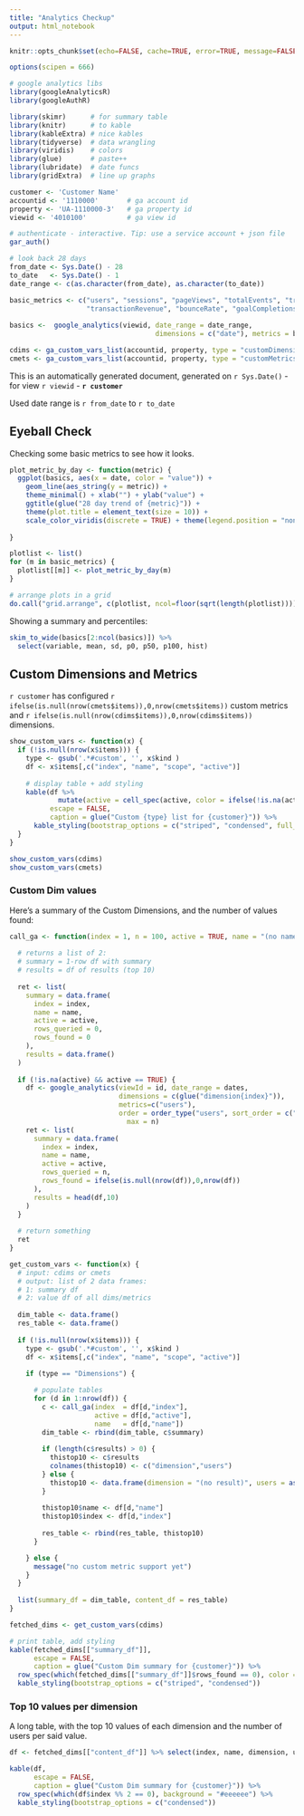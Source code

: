 ```yaml
---
title: "Analytics Checkup"
output: html_notebook
---
```



```r
knitr::opts_chunk$set(echo=FALSE, cache=TRUE, error=TRUE, message=FALSE, warning = FALSE, fig.width=10)

options(scipen = 666)

# google analytics libs
library(googleAnalyticsR)
library(googleAuthR)

library(skimr)      # for summary table
library(knitr)      # to kable
library(kableExtra) # nice kables
library(tidyverse)  # data wrangling
library(viridis)    # colors
library(glue)       # paste++
library(lubridate)  # date funcs
library(gridExtra)  # line up graphs

customer <- 'Customer Name'
accountid <- '1110000'       # ga account id
property <- 'UA-1110000-3'   # ga property id
viewid <- '4010100'          # ga view id

# authenticate - interactive. Tip: use a service account + json file
gar_auth()

# look back 28 days
from_date <- Sys.Date() - 28 
to_date   <- Sys.Date() - 1
date_range <- c(as.character(from_date), as.character(to_date))

basic_metrics <- c("users", "sessions", "pageViews", "totalEvents", "transactions",
                   "transactionRevenue", "bounceRate", "goalCompletionsAll")
   
basics <-  google_analytics(viewid, date_range = date_range,
                                    dimensions = c("date"), metrics = basic_metrics)

cdims <- ga_custom_vars_list(accountid, property, type = "customDimensions")
cmets <- ga_custom_vars_list(accountid, property, type = "customMetrics")

```

This is an automatically generated document, generated on `r Sys.Date()` - for view `r viewid` - **`r customer`**

Used date range is `r from_date` to `r to_date`

## Eyeball Check

Checking some basic metrics to see how it looks.

```r

plot_metric_by_day <- function(metric) {
  ggplot(basics, aes(x = date, color = "value")) +
    geom_line(aes_string(y = metric)) +
    theme_minimal() + xlab("") + ylab("value") +
    ggtitle(glue("28 day trend of {metric}")) +
    theme(plot.title = element_text(size = 10)) +
    scale_color_viridis(discrete = TRUE) + theme(legend.position = "none")
    
}

plotlist <- list()
for (m in basic_metrics) {
  plotlist[[m]] <- plot_metric_by_day(m)
}

# arrange plots in a grid
do.call("grid.arrange", c(plotlist, ncol=floor(sqrt(length(plotlist)))))

```

Showing a summary and percentiles:

```r


skim_to_wide(basics[2:ncol(basics)]) %>%
  select(variable, mean, sd, p0, p50, p100, hist)

```

## Custom Dimensions and Metrics

`r customer` has configured `r ifelse(is.null(nrow(cmets$items)),0,nrow(cmets$items))` custom metrics and
`r ifelse(is.null(nrow(cdims$items)),0,nrow(cdims$items))` dimensions.

```r

show_custom_vars <- function(x) {
  if (!is.null(nrow(x$items))) {
    type <- gsub('.*#custom', '', x$kind )
    df <- x$items[,c("index", "name", "scope", "active")] 
    
    # display table + add styling
    kable(df %>% 
            mutate(active = cell_spec(active, color = ifelse(!is.na(active), "green", "red"))),
          escape = FALSE,
          caption = glue("Custom {type} list for {customer}")) %>% 
      kable_styling(bootstrap_options = c("striped", "condensed", full_width=FALSE))
  }
}

show_custom_vars(cdims)
show_custom_vars(cmets)

```

### Custom Dim values

Here's a summary of the Custom Dimensions, and the number of values found:

```r

call_ga <- function(index = 1, n = 100, active = TRUE, name = "(no name)", id = viewid, dates = date_range) {
  
  # returns a list of 2:
  # summary = 1-row df with summary
  # results = df of results (top 10)
  
  ret <- list(
    summary = data.frame(
      index = index,
      name = name,
      active = active,
      rows_queried = 0,
      rows_found = 0
    ),
    results = data.frame()
  )
  
  if (!is.na(active) && active == TRUE) {
    df <- google_analytics(viewId = id, date_range = dates,
                           dimensions = c(glue("dimension{index}")),
                           metrics=c("users"),
                           order = order_type("users", sort_order = c("DESCENDING")),
                             max = n)
    ret <- list(
      summary = data.frame(
        index = index,
        name = name,
        active = active,
        rows_queried = n,
        rows_found = ifelse(is.null(nrow(df)),0,nrow(df))
      ),
      results = head(df,10)
    )
  }
  
  # return something
  ret
}

get_custom_vars <- function(x) {
  # input: cdims or cmets
  # output: list of 2 data frames:
  # 1: summary df
  # 2: value df of all dims/metrics
  
  dim_table <- data.frame()
  res_table <- data.frame()
      
  if (!is.null(nrow(x$items))) {
    type <- gsub('.*#custom', '', x$kind )
    df <- x$items[,c("index", "name", "scope", "active")] 
    
    if (type == "Dimensions") {

      # populate tables
      for (d in 1:nrow(df)) {
        c <- call_ga(index  = df[d,"index"],
                     active = df[d,"active"],
                     name   = df[d,"name"])
        dim_table <- rbind(dim_table, c$summary)
        
        if (length(c$results) > 0) {
          thistop10 <- c$results
          colnames(thistop10) <- c("dimension","users")
        } else {
          thistop10 <- data.frame(dimension = "(no result)", users = as.numeric(NA))
        }
        
        thistop10$name <- df[d,"name"]
        thistop10$index <- df[d,"index"]
        
        res_table <- rbind(res_table, thistop10)
      }

    } else {
      message("no custom metric support yet")
    }
  }
  
  list(summary_df = dim_table, content_df = res_table)
}

fetched_dims <- get_custom_vars(cdims)

# print table, add styling
kable(fetched_dims[["summary_df"]],
      escape = FALSE,
      caption = glue("Custom Dim summary for {customer}")) %>% 
  row_spec(which(fetched_dims[["summary_df"]]$rows_found == 0), color = "red") %>% 
  kable_styling(bootstrap_options = c("striped", "condensed"))

```

### Top 10 values per dimension

A long table, with the top 10 values of each dimension and the number of users per said value.

```r

df <- fetched_dims[["content_df"]] %>% select(index, name, dimension, users) %>% filter(!is.na(users))

kable(df,
      escape = FALSE,
      caption = glue("Custom Dim summary for {customer}")) %>% 
  row_spec(which(df$index %% 2 == 0), background = "#eeeeee") %>% 
  kable_styling(bootstrap_options = c("condensed"))

```
